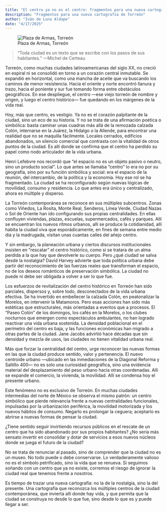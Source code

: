 ```yaml
---
title: "El centro ya no es el centro: fragmentos para una nueva cartografía de Torreón"
description: "Fragmentos para una nueva cartografía de Torreón"
author: "Iván de Luna Aldape"
date: "4/17/2025"
---
```


![Plaza de Armas, Torreón](plaza-armas-torreon.png)

> “Toda ciudad es un texto que se escribe con los pasos de sus habitantes.”
> —Michel de Certeau

Torreón, como muchas ciudades latinoamericanas del siglo XX, no creció en espiral ni se consolidó en torno a un corazón central inmutable. Se expandió en horizontal, como una mancha de aceite que va buscando los caminos de menor resistencia. Hacia el oriente y norte encontró llanura y trazo, hacia el poniente y sur fue tomando forma entre obstáculos geográficos. En ese despliegue, el centro —ese viejo torreón de nombre y origen, y luego el centro histórico— fue quedando en los márgenes de la vida real.

Hoy, más que centro, es vestigio. Ya no es el corazón palpitante de la ciudad, sino un eco de su historia. Y no se trata de una afirmación poética o simbólica: basta caminar unas cuadras más allá de la remozada calzada Colón, internarse en la Juárez, la Hidalgo o la Allende, para encontrar una realidad que no se maquilla fácilmente. Locales cerrados, edificios abandonados, un silencio comercial que contrasta con la vitalidad de otros puntos de la ciudad. Es allí donde se confirma que el centro ha perdido su papel como nodo articulador de la vida urbana.

Henri Lefebvre nos recordó que “el espacio no es un objeto pasivo o neutro, sino un producto social”. Lo que antes se llamaba “centro” lo era no por su geografía, sino por su función simbólica y social: era el espacio de la reunión, del intercambio, de la política y la economía. Hoy ese rol se ha fragmentado. La ciudad se ha reconfigurado según nuevas lógicas de movilidad, consumo y residencia. Lo que antes era único y centralizado, ahora es múltiple y disperso.

La Torreón contemporánea se reconoce en sus múltiples subcentros. Zonas como Viñedos, La Rosita, Monte Real, Senderos, Línea Verde, Ciudad Nazas o Sol de Oriente han ido configurando sus propias centralidades. En ellas confluyen viviendas, plazas, escuelas, supermercados, cafés y parques. Allí se encuentran los nuevos ritmos urbanos, allí se produce la cotidianidad, allí habita la ciudad viva que esporádicamente, en fines de semana entre medio dia y la madrugada, visitan unas cuantas calles del añejo centro.

Y sin embargo, la planeación urbana y ciertos discursos institucionales insisten en "rescatar" el centro histórico, como si se tratara de un alma perdida a la que hay que devolverle su cuerpo. Pero ¿qué ciudad se salva desde la nostalgia? David Harvey advierte que toda política urbana debe partir del reconocimiento de las fuerzas reales que transforman el espacio, no de los deseos románticos de preservación simbólica. La ciudad no puede ni debe ser obligada a volver a ser lo que fue.

Los esfuerzos de revitalización del centro histórico en Torreón han sido parciales, dispersos y, sobre todo, desconectados de la vida urbana efectiva. Se ha invertido en embellecer la calzada Colón, en peatonalizar la Morelos, en intervenir la Matamoros. Pero esas acciones han sido más estéticas que estructurales, más orientadas a eventos que a procesos. El “Paseo Colón” de los domingos, los cafés en la Morelos, o los clubes nocturnos que emergen como espectáculos ambulantes, no han logrado reactivar una vida urbana sostenida. La densidad poblacional en el perímetro del centro es baja, y las funciones económicas han migrado a otras partes de la ciudad. Jane Jacobs advirtió hace décadas que sin densidad y mezcla de usos, las ciudades no tienen vitalidad urbana real.

Más que forzar la centralidad del centro, urge reconocer las nuevas formas en las que la ciudad produce sentido, valor y pertenencia. El nuevo centroide urbano —ubicado en las inmediaciones de la Diagonal Reforma y Saltillo 400— no es solo una curiosidad geográfica, sino una evidencia material del desplazamiento del peso urbano hacia otras coordenadas. Allí se expande el comercio, la vivienda, la movilidad. Allí se condensa hoy el presente urbano.

Este fenómeno no es exclusivo de Torreón. En muchas ciudades intermedias del norte de México se observa el mismo patrón: un centro simbólico que pierde relevancia frente a nuevas centralidades funcionales, impulsadas por la urbanización periférica, la movilidad motorizada y los nuevos hábitos de consumo. Negarlo es prolongar la ceguera; aceptarlo es abrirse a nuevas formas de pensar la ciudad.

¿Tiene sentido seguir invirtiendo recursos públicos en el rescate de un centro que ha sido abandonado por sus propios habitantes? ¿No sería más sensato invertir en consolidar y dotar de servicios a esos nuevos núcleos donde se juega el futuro de la ciudad?

No se trata de renunciar al pasado, sino de comprender que la ciudad no es un museo. No todo puede o debe conservarse. Lo verdaderamente valioso no es el símbolo petrificado, sino la vida que se renueva. Si seguimos soñando con un centro que ya no existe, corremos el riesgo de ignorar la ciudad real que tenemos frente a nosotros.

Es tiempo de trazar una nueva cartografía: no la de la nostalgia, sino la del presente. Una cartografía que reconozca los múltiples centros de la ciudad contemporánea, que invierta allí donde hay vida, y que permita que la ciudad se construya no desde lo que fue, sino desde lo que es y puede llegar a ser.